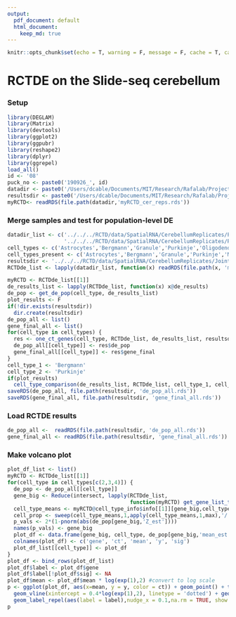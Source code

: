 ```yaml
---
output:  
  pdf_document: default
  html_document:
    keep_md: true
---
```


```r
knitr::opts_chunk$set(echo = T, warning = F, message = F, cache = T, cache.lazy = FALSE, results = 'hide')
```

# RCTDE on the Slide-seq cerebellum

### Setup

```r
library(DEGLAM)
library(Matrix)
library(devtools)
library(ggplot2)
library(ggpubr)
library(reshape2)
library(dplyr)
library(ggrepel)
load_all()
id <- '08'
puck_no <- paste0('190926_', id)
datadir <- paste0('/Users/dcable/Documents/MIT/Research/Rafalab/Projects/slideseq/Cell Demixing/ContentStructure/RCTD/data/SpatialRNA/CerebellumReplicates/Puck_', '190926_11')
resultsdir <- paste0('/Users/dcable/Documents/MIT/Research/Rafalab/Projects/slideseq/Cell Demixing/ContentStructure/RCTD/data/SpatialRNA/CerebellumReplicates/Puck_', puck_no)
myRCTD<- readRDS(file.path(datadir,'myRCTD_cer_reps.rds'))
```

### Merge samples and test for population-level DE

```r
datadir_list <- c('../../../RCTD/data/SpatialRNA/CerebellumReplicates/Puck_190926_08', '../../../RCTD/data/SpatialRNA/CerebellumReplicates/Puck_190926_09',
                  '../../../RCTD/data/SpatialRNA/CerebellumReplicates/Puck_190926_11')
cell_types <- c('Astrocytes','Bergmann','Granule','Purkinje','Oligodendrocytes')
cell_types_present <- c('Astrocytes','Bergmann','Granule','Purkinje','MLI1','MLI2','Oligodendrocytes')
resultsdir <- '../../../RCTD/data/SpatialRNA/CerebellumReplicates/JointResults/'
RCTDde_list <- lapply(datadir_list, function(x) readRDS(file.path(x, 'myRCTDde.rds')))
```

```r
myRCTD <- RCTDde_list[[1]]
de_results_list <- lapply(RCTDde_list, function(x) x@de_results)
de_pop <- get_de_pop(cell_type, de_results_list)
plot_results <- F
if(!dir.exists(resultsdir))
  dir.create(resultsdir)
de_pop_all <- list()
gene_final_all <- list()
for(cell_type in cell_types) {
  res <- one_ct_genes(cell_type, RCTDde_list, de_results_list, resultsdir, cell_types_present, plot_results = plot_results)
  de_pop_all[[cell_type]] <- res$de_pop
  gene_final_all[[cell_type]] <- res$gene_final
}
cell_type_1 <- 'Bergmann'
cell_type_2 <- 'Purkinje'
if(plot_results)
  cell_type_comparison(de_results_list, RCTDde_list, cell_type_1, cell_type_2, cell_types_present)
saveRDS(de_pop_all, file.path(resultsdir, 'de_pop_all.rds'))
saveRDS(gene_final_all, file.path(resultsdir, 'gene_final_all.rds'))
```

### Load RCTDE results

```r
de_pop_all <-  readRDS(file.path(resultsdir, 'de_pop_all.rds'))
gene_final_all <- readRDS(file.path(resultsdir, 'gene_final_all.rds'))
```

### Make volcano plot

```r
plot_df_list <- list()
myRCTD <- RCTDde_list[[1]]
for(cell_type in cell_types[c(2,3,4)]) {
  de_pop <- de_pop_all[[cell_type]]
  gene_big <- Reduce(intersect, lapply(RCTDde_list, 
                                       function(myRCTD) get_gene_list_type_wrapper(myRCTD, cell_type, cell_types_present)))
  cell_type_means <- myRCTD@cell_type_info$info[[1]][gene_big,cell_types_present]
  cell_prop <- sweep(cell_type_means,1,apply(cell_type_means,1,max),'/')
  p_vals <- 2*(1-pnorm(abs(de_pop[gene_big,'Z_est'])))
  names(p_vals) <- gene_big
  plot_df <- data.frame(gene_big, cell_type, de_pop[gene_big,'mean_est'], -log(pmax(p_vals,1e-16),10),  gene_big %in% gene_final_all[[cell_type]])
  colnames(plot_df) <- c('gene', 'ct', 'mean', 'y', 'sig')
  plot_df_list[[cell_type]] <- plot_df
}
plot_df <- bind_rows(plot_df_list)
plot_df$label <- plot_df$gene
plot_df$label[!plot_df$sig] <- NA
plot_df$mean <- plot_df$mean * log(exp(1),2) #convert to log scale
p <- ggplot(plot_df, aes(x=mean, y = y, color = ct)) + geom_point() + theme_classic()  +
  geom_vline(xintercept = 0.4*log(exp(1),2), linetype = 'dotted') + geom_vline(xintercept = -0.4*log(exp(1),2), linetype = 'dotted') +
  geom_label_repel(aes(label = label),nudge_x = 0.1,na.rm = TRUE, show.legend = FALSE) + labs(color = 'Cell Type') + xlab('Estimated cell type-specific DE') + ylab('RCTDE p-value') + scale_y_continuous(lim = c(0,16.01), breaks = c(0,5,10,15),labels = c("10^0", "10^(-5)", "10^(-10)","10^(-15)") )
p
```
